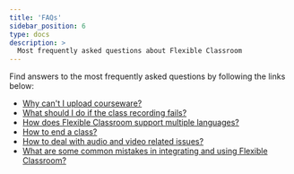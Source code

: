 ```yaml
---
title: 'FAQs'
sidebar_position: 6
type: docs
description: >
  Most frequently asked questions about Flexible Classroom
---
```



Find answers to the most frequently asked questions by following the links below:

- [Why can't I upload courseware?](../../help/integration-issues/cant_upload_courseware)
- [What should I do if the class recording fails?](../../help/integration-issues/recording_fails)
- [How does Flexible Classroom support multiple languages?](../../help/integration-issues/multi_language_support)
- [How to end a class?](../../help/integration-issues/stop_class)
- [How to deal with audio and video related issues?](../../help/quality-issues/audio_video_issues_in_classroom)
- [What are some common mistakes in integrating and using Flexible Classroom?](../../help/integration-issues/common_mistakes_flexible_classroom)
